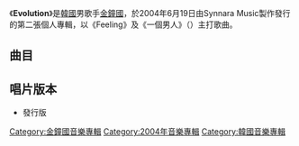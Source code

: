 {{Infobox Album
| Name        = Evolution
| Type        = 專輯
| Artist      = [[金鐘國|金鐘國]]
| Cover       = Kim Jong Kook Evolution.jpg
| Genre       = [[韓國流行音樂|韓國流行音樂]]
|  Released   = {{KOR}} 2004年6月19日
|  Recorded    = 2004年
|  Label      = {{KOR}} [[Synnara_Music|Synnara Music]]
|  Producer   = [[安政勳_(音樂人)|安政勳]]（{{lang|ko|안정훈}}）<br>{{link-ko|李賢道|이현도}}（{{lang|ko|이현도}}）
|  Length     = 53:40
|  Reviews    = *Mnet – {{Rating|9.7|10}}9.7 [http://mnet.interest.me/album/22753 link]
|  Last album = [[Renaissance|Renaissance]]<br />（2001年）
|  This album = '''Evolution'''<br />（2004年）
|  Next album = [[This_Is_Me_(金鐘國專輯)|This Is Me]]<br />（2005年）
}}

《'''Evolution'''》是[[韓國|韓國]]男歌手[[金鐘國|金鐘國]]，於2004年6月19日由Synnara Music製作發行的第二張個人專輯，以《Feeling》及《一個男人》（{{lang-ko|한 남자}}）主打歌曲。

==曲目==
{{Tracklist
| total_length = 53:40
| font_size = 80%

| all_producer = [[安政勳_(音樂人)|安政勳]]（{{lang|ko|안정훈}}）、{{link-ko|李賢道|이현도}}（{{lang|ko|이현도}}）

| title1 = 回來
| note1 = {{lang|ko|돌아와}}
| longnote1 = feat.{{link-en|Canela Cox|Canela Cox}}、[[崔祉好|崔祉好]]（{{lang|ko|최지호}}）
| music1 = 李賢道
| lyrics1 = 李賢道
| arranger1 = 李賢道
| length1 = 4:15

| title2 = 饒恕記憶
| note2 = {{lang|ko|용서해 기억해}}
| longnote2 = Rap feat.[[任光旭|任光旭]]（{{lang|ko|임광욱}}）
| music2 = [[黃世駿|黃世駿]]（{{lang|ko|황세준}}）
| lyrics2 = [[尹思羅|尹思羅]]（{{lang|ko|윤사라}}）
| arranger2 = 黃世駿
| length2 = 3:51

| title3 = 你所希望的離別
| note3 = {{lang|ko|니가 원한 이별}}
| longnote3 = 
| music3 = 安政勳
| lyrics3 = 安政勳
| arranger3 = [[金智勇|金智勇]]（{{lang|ko|김지웅}}）
| length3 = 4:13

| title4 = Feeling
| note4 = {{lang|ko|필링}}
| longnote4 = 第一主打<br>feat.崔祉好
| music4 = [[鄭鎮洙|鄭鎮洙]]（{{lang|ko|정진수}}）
| lyrics4 = [[金星微|金星微]]（{{lang|ko|김성위}}）<br>崔祉好（Rap）
| arranger4 = 鄭進秀
| length4 = 4:00

| title5 = 悲傷
| note5 ={{lang|ko|슬픔 바램}}
| longnote5 = <br>feat.JED
| music5 = 李賢道
| lyrics5 = 李賢道<br>[[JED|JED]]（Rap）
| arranger5 = 李賢道
| length5 = 3:22

| title6 = 一個男人
| note6 = {{lang|ko|한 남자}}
| longnote6 = 第二主打
| music6 = [[黃贊熙|黃贊熙]]（{{lang|ko|황찬희}}）
| lyrics6 = [[趙恩希|趙恩希]]（{{lang|ko|조은희}}）
| arranger6 = [[朴俊皓|朴俊皓]]（{{lang|ko|박준호}}）
| length6 = 4:00

| title7 = 中毒
| note7 = {{lang|ko|중독}}
| longnote7 = 第三主打
| music7 = [[金建佑|金建佑]]（{{lang|ko|김건우}}）
| lyrics7 = {{link-ko|MayBee|메이비 (가수)|金恩智}}（{{lang|ko|메이비}}）
| arranger7 = 金建佑
| length7 = 1:03

| title8 = 這樣…就算這樣…
| note8 = {{lang|ko|그래요...그래도...}}
| longnote8 = 
| music8 = {{link-ko|尹日尚|윤일상 (작곡가)}}（{{lang|ko|윤일상}}）
| lyrics8 = 尹思羅
| arranger8 = 尹日尚
| length8 = 4:23

| title9 = Broken Heart
| note9 = 
| longnote9 = 
| music9 = [[Peter_Rafelson|Peter Rafelson]]<br>[[Jeff_Vincent|Jeff Vincent]]
| lyrics9 = [[徐正煥|徐正煥]]（{{lang|ko|서정환}}）
| arranger9 = [[mAd_sOuL_cHiLd|mAd sOuL cHiLd]]（{{lang|ko|매드 소울 차일드}}）
| length9 = 4:03

| title10 = 就一天
| note10 = {{lang|ko|하루만}}
| longnote10 = 
| music10 = mAd sOuL cHiLd
| lyrics10 = 金恩智
| arranger10 = mAd sOuL cHiLd
| length10 = 3:55

| title11 = 太陽火辣辣
| note11 = {{lang|ko|태양 가득히}}
| longnote11 = 
| music11 = 李賢道
| lyrics11 = 李賢道
| arranger11 = 李賢道
| length11 = 3:42

| title12 = Tonight
| note12 = {{lang|ko|투나잇}}
| longnote12 = 
| music12 = [[朴根澈|朴根澈]]（{{lang|ko|박근철}}）
| lyrics12 = [[金晉龍|金晉龍]]（{{lang|ko|김진용}}）
| arranger12 = 朴根澈
| length12 = 3:51

| title13 = 饒恕
| note13 = {{lang|ko|용서}}
| longnote13 = 
| music13 = 朴根澈
| lyrics13 = 金恩智
| arranger13 = 朴根澈
| length13 = 4:08

| title14 = 你睡覺的那一刻
| note14 = {{lang|ko|그대가 잠든 사이}}
| longnote14 = 
| music14 = 黃贊熙
| lyrics14 = 趙恩希
| arranger14 = 黃贊熙
| length14 = 4:46

}}

==唱片版本==
*發行版

[[Category:金鐘國音樂專輯|Category:金鐘國音樂專輯]]
[[Category:2004年音樂專輯|Category:2004年音樂專輯]]
[[Category:韓國音樂專輯|Category:韓國音樂專輯]]